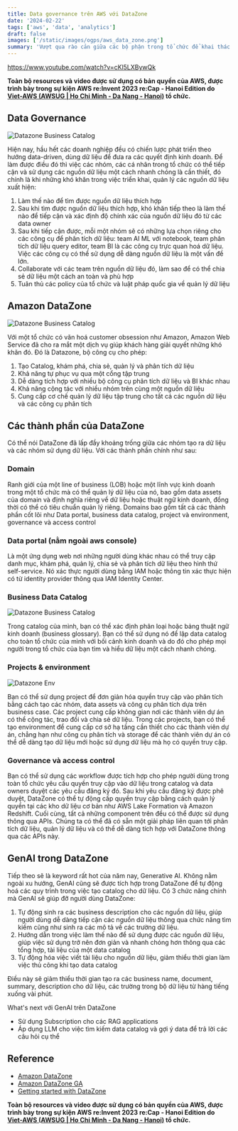 ```yaml
---
title: Data governance trên AWS với DataZone
date: '2024-02-22'
tags: ['aws', 'data', 'analytics']
draft: false
images: ['/static/images/ogps/aws_data_zone.png']
summary: 'Vượt qua rào cản giữa các bộ phận trong tổ chức để khai thác dữ liệu với khả năng quản trị tích hợp'
---
```


https://www.youtube.com/watch?v=cKl5LXBywQk

**Toàn bộ resources và video được sử dụng có bản quyền của AWS, được trình bày trong sự kiện AWS re:Invent 2023 re:Cap - Hanoi Edition do [Viet-AWS (AWSUG | Ho Chi Minh - Da Nang - Hanoi)](https://www.facebook.com/groups/vietawscommunity) tổ chức.**

<TOCInline toc={props.toc} asDisclosure />

## Data Governance

![Datazone Business Catalog](/static/images/assets/aws/datazone/data-governance.png)

Hiện nay, hầu hết các doanh nghiệp đều có chiến lược phát triển theo hướng data-driven, dùng dữ liệu để đưa ra các quyết định kinh doanh. Để làm được điều đó thì việc các nhóm, các cá nhân trong tổ chức có thể tiếp cận và sử dụng các nguồn dữ liệu một cách nhanh chóng là cần thiết, đó chính là khi những khó khăn trong việc triển khai, quản lý các nguồn dữ liệu xuất hiện:

1. Làm thế nào để tìm được nguồn dữ liệu thích hợp
2. Sau khi tìm được nguồn dữ liệu thích hợp, khó khăn tiếp theo là làm thế nào để tiếp cận và xác định độ chính xác của nguồn dữ liệu đó từ các data owner
3. Sau khi tiếp cận được, mỗi một nhóm sẽ có những lựa chọn riêng cho các công cụ để phân tích dữ liệu: team AI ML với notebook, team phân tích dữ liệu query editor, team BI là các công cụ trực quan hoá dữ liệu. Việc các công cụ có thể sử dụng dễ dàng nguồn dữ liệu là một vấn đề lớn.
4. Collaborate với các team trên nguồn dữ liệu đó, làm sao để có thể chia sẻ dữ liệu một cách an toàn và phù hợp
5. Tuân thủ các policy của tổ chức và luật pháp quốc gia về quản lý dữ liệu

## Amazon DataZone

![Datazone Business Catalog](/static/images/assets/aws/datazone/datazone.png)

Với một tổ chức có văn hoá customer obsession như Amazon, Amazon Web Service đã cho ra mắt một dịch vụ giúp khách hàng giải quyết những khó khăn đó. Đó là Datazone, bộ công cụ cho phép:

1. Tạo Catalog, khám phá, chia sẻ, quản lý và phân tích dữ liệu
2. Khả năng tự phục vụ qua một cổng tập trung
3. Dễ dàng tích hợp với nhiều bộ công cụ phân tích dữ liệu và BI khác nhau
4. Khả năng cộng tác với nhiều nhóm trên cùng một nguồn dữ liệu
5. Cung cấp cơ chế quản lý dữ liệu tập trung cho tất cả các nguồn dữ liệu và các công cụ phân tích

## Các thành phần của DataZone

Có thể nói DataZone đã lấp đầy khoảng trống giữa các nhóm tạo ra dữ liệu và các nhóm sử dụng dữ liệu. Với các thành phần chính như sau:

### Domain

Ranh giới của một line of business (LOB) hoặc một lĩnh vực kinh doanh trong một tổ chức mà có thể quản lý dữ liệu của nó, bao gồm data assets của domain và định nghĩa riêng về dữ liệu hoặc thuật ngữ kinh doanh, đồng thời có thể có tiêu chuẩn quản lý riêng. Domains bao gồm tất cả các thành phần cốt lõi như Data portal, business data catalog, project và environment, governance và access control

### Data portal (nằm ngoài aws console)

Là một ứng dụng web nơi những người dùng khác nhau có thể truy cập danh mục, khám phá, quản lý, chia sẻ và phân tích dữ liệu theo hình thứ self-service. Nó xác thực người dùng bằng IAM hoặc thông tin xác thực hiện có từ identity provider thông qua IAM Identity Center.

### Business Data Catalog

![Datazone Business Catalog](/static/images/assets/aws/datazone/biz-catalog.png)

Trong catalog của mình, bạn có thể xác định phân loại hoặc bảng thuật ngữ kinh doanh (business glossary). Bạn có thể sử dụng nó để lập data catalog cho toàn tổ chức của mình với bối cảnh kinh doanh và do đó cho phép mọi người trong tổ chức của bạn tìm và hiểu dữ liệu một cách nhanh chóng.

### Projects & environment

![Datazone Env](/static/images/assets/aws/datazone/env.png)

Bạn có thể sử dụng project để đơn giản hóa quyền truy cập vào phân tích bằng cách tạo các nhóm, data assets và công cụ phân tích dựa trên business case. Các project cung cấp không gian nơi các thành viên dự án có thể cộng tác, trao đổi và chia sẻ dữ liệu. Trong các projects, bạn có thể tạo environment để cung cấp cơ sở hạ tầng cần thiết cho các thành viên dự án, chẳng hạn như công cụ phân tích và storage để các thành viên dự án có thể dễ dàng tạo dữ liệu mới hoặc sử dụng dữ liệu mà họ có quyền truy cập.

### Governance và access control

Bạn có thể sử dụng các workflow được tích hợp cho phép người dùng trong toàn tổ chức yêu cầu quyền truy cập vào dữ liệu trong catalog và data owners duyệt các yêu cầu đăng ký đó. Sau khi yêu cầu đăng ký được phê duyệt, DataZone có thể tự động cấp quyền truy cập bằng cách quản lý quyền tại các kho dữ liệu cơ bản như AWS Lake Formation và Amazon Redshift.
Cuối cùng, tất cả những component trên đều có thể được sử dụng thông qua APIs. Chúng ta có thể đã có sẵn một giải pháp liên quan tới phân tích dữ liệu, quản lý dữ liệu và có thể dễ dàng tích hợp với DataZone thông qua các APIs này.

## GenAI trong DataZone

Tiếp theo sẽ là keyword rất hot của năm nay, Generative AI. Không nằm ngoài xu hướng, GenAI cũng sẽ được tích hợp trong DataZone để tự động hoá các quy trình trong việc tạo catalog cho dữ liệu. Có 3 chức năng chính mà GenAI sẽ giúp đỡ người dùng DataZone:

1. Tự động sinh ra các business description cho các nguồn dữ liệu, giúp người dùng dễ dàng tiếp cận các nguồn dữ liệu thông qua chức năng tìm kiếm cũng như sinh ra các mô tả về các trường dữ liệu.
2. Hướng dẫn trong việc làm thế nào để sử dụng được các nguồn dữ liệu, giúp việc sử dụng trở nên đơn giản và nhanh chóng hơn thông qua các tổng hợp, tài liệu của một data catalog
3. Tự động hóa việc viết tài liệu cho nguồn dữ liệu, giảm thiểu thời gian làm việc thủ công khi tạo data catalog

Điều này sẽ giảm thiểu thời gian tạo ra các business name, document, summary, description cho dữ liệu, các trường trong bộ dữ liệu từ hàng tiếng xuống vài phút.

What's next với GenAI trên DataZone

- Sử dụng Subscription cho các RAG applications
- Áp dụng LLM cho việc tìm kiếm data catalog và gợi ý data để trả lời các câu hỏi cụ thể

## Reference

- [Amazon DataZone](https://aws.amazon.com/vi/datazone/)
- [Amazon DataZone GA](https://aws.amazon.com/about-aws/whats-new/2023/10/amazon-datazone-generally-available/)
- [Getting started with DataZone](https://aws.amazon.com/datazone/getting-started/)

**Toàn bộ resources và video được sử dụng có bản quyền của AWS, được trình bày trong sự kiện AWS re:Invent 2023 re:Cap - Hanoi Edition do [Viet-AWS (AWSUG | Ho Chi Minh - Da Nang - Hanoi)](https://www.facebook.com/groups/vietawscommunity) tổ chức.**
